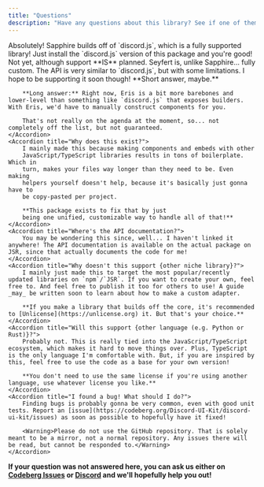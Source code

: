 ```yaml
---
title: "Questions"
description: "Have any questions about this library? See if one of them is answered here before asking the community!"
---
```


<AccordionGroup>
    <Accordion title="Does this support Sapphire?">
        Absolutely! Sapphire builds off of `discord.js`, which is a fully
        supported library! Just install the `discord.js` version of this package
        and you're good!
    </Accordion>
    <Accordion title="Does this support Seyfert?">
        Not yet, although support **IS** planned. Seyfert is, unlike Sapphire... fully custom. The API is very similar to `discord.js`, but with some limitations. I hope to be supporting it soon though!
    </Accordion>
    <Accordion title="Will this support Eris?">
        **Short answer, maybe.**

        **Long answer:** Right now, Eris is a bit more barebones and lower-level than something like `discord.js` that exposes builders. With Eris, we'd have to manually construct components for you.
        
        That's not really on the agenda at the moment, so... not completely off the list, but not guaranteed.
    </Accordion>
    <Accordion title="Why does this exist?">
        I mainly made this because making components and embeds with other
        JavaScript/TypeScript libraries results in tons of boilerplate. Which in
        turn, makes your files way longer than they need to be. Even making
        helpers yourself doesn't help, because it's basically just gonna have to
        be copy-pasted per project.
        
        **This package exists to fix that by just
        being one unified, customizable way to handle all of that!**
    </Accordion>
    <Accordion title="Where's the API documentation?">
        You may be wondering this since, well... I haven't linked it anywhere! The API documentation is available on the actual package on JSR, since that actually documents the code for me!
    </Accordion>
    <Accordion title="Why doesn't this support {other niche library}?">
        I mainly just made this to target the most popular/recently updated libraries on `npm`/`JSR`. If you want to create your own, feel free to. And feel free to publish it too for others to use! A guide _may_ be written soon to learn about how to make a custom adapter.

        **If you make a library that builds off the core, it's recommended to [Unlicense](https://unlicense.org) it. But that's your choice.**
    </Accordion>
    <Accordion title="Will this support {other language (e.g. Python or Rust)}?">
        Probably not. This is really tied into the JavaScript/TypeScript ecosystem, which makes it hard to move things over. Plus, TypeScript is the only language I'm comfortable with. But, if you are inspired by this, feel free to use the code as a base for your own version!

        **You don't need to use the same license if you're using another language, use whatever license you like.**
    </Accordion>
    <Accordion title="I found a bug! What should I do?">
        Finding bugs is probably gonna be very common, even with good unit tests. Report an [issue](https://codeberg.org/Discord-UI-Kit/discord-ui-kit/issues) as soon as possible to hopefully have it fixed!

        <Warning>Please do not use the GitHub repository. That is solely meant to be a mirror, not a normal repository. Any issues there will be read, but cannot be responded to.</Warning>
    </Accordion>
</AccordionGroup>

**If your question was not answered here, you can ask us either on [Codeberg Issues](https://codeberg.org/Discord-UI-Kit/discord-ui-kit/issues) or [Discord](https://discord.gg/5KwG6HVE) and we'll hopefully help you out!**